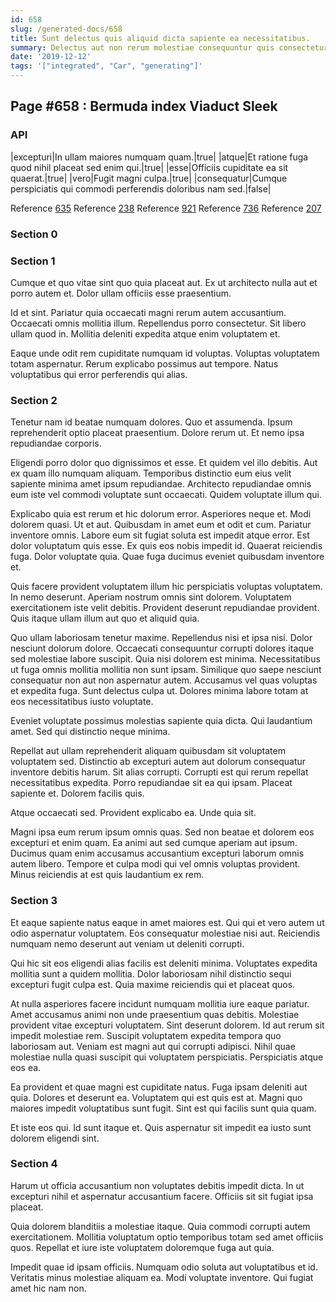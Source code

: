 ```yaml
---
id: 658
slug: /generated-docs/658
title: Sunt delectus quis aliquid dicta sapiente ea necessitatibus.
summary: Delectus aut non rerum molestiae consequuntur quis consectetur.
date: '2019-12-12'
tags: '["integrated", "Car", "generating"]'
---
```



## Page #658 : Bermuda index Viaduct Sleek
### API

|excepturi|In ullam maiores numquam quam.|true|
|atque|Et ratione fuga quod nihil placeat sed enim qui.|true|
|esse|Officiis cupiditate ea sit quaerat.|true|
|vero|Fugit magni culpa.|true|
|consequatur|Cumque perspiciatis qui commodi perferendis doloribus nam sed.|false|

Reference [635](/generated-docs/635)
Reference [238](/generated-docs/238)
Reference [921](/generated-docs/921)
Reference [736](/generated-docs/736)
Reference [207](/generated-docs/207)




### Section 0

### Section 1
Cumque et quo vitae sint quo quia placeat aut. Ex ut architecto nulla aut et porro autem et. Dolor ullam officiis esse praesentium.
 Id et sint. Pariatur quia occaecati magni rerum autem accusantium. Occaecati omnis mollitia illum. Repellendus porro consectetur. Sit libero ullam quod in. Mollitia deleniti expedita atque enim voluptatem et.
 Eaque unde odit rem cupiditate numquam id voluptas. Voluptas voluptatem totam aspernatur. Rerum explicabo possimus aut tempore. Natus voluptatibus qui error perferendis qui alias.
### Section 2
Tenetur nam id beatae numquam dolores. Quo et assumenda. Ipsum reprehenderit optio placeat praesentium. Dolore rerum ut. Et nemo ipsa repudiandae corporis.
 Eligendi porro dolor quo dignissimos et esse. Et quidem vel illo debitis. Aut ex quam illo numquam aliquam. Temporibus distinctio eum eius velit sapiente minima amet ipsum repudiandae. Architecto repudiandae omnis eum iste vel commodi voluptate sunt occaecati. Quidem voluptate illum qui.
 Explicabo quia est rerum et hic dolorum error. Asperiores neque et. Modi dolorem quasi. Ut et aut. Quibusdam in amet eum et odit et cum. Pariatur inventore omnis.
Labore eum sit fugiat soluta est impedit atque error. Est dolor voluptatum quis esse. Ex quis eos nobis impedit id. Quaerat reiciendis fuga. Dolor voluptate quia. Quae fuga ducimus eveniet quibusdam inventore et.
 Quis facere provident voluptatem illum hic perspiciatis voluptas voluptatem. In nemo deserunt. Aperiam nostrum omnis sint dolorem. Voluptatem exercitationem iste velit debitis. Provident deserunt repudiandae provident. Quis itaque ullam illum aut quo et aliquid quia.
 Quo ullam laboriosam tenetur maxime. Repellendus nisi et ipsa nisi. Dolor nesciunt dolorum dolore. Occaecati consequuntur corrupti dolores itaque sed molestiae labore suscipit. Quia nisi dolorem est minima.
Necessitatibus ut fuga omnis mollitia mollitia non sunt ipsam. Similique quo saepe nesciunt consequatur non aut non aspernatur autem. Accusamus vel quas voluptas et expedita fuga. Sunt delectus culpa ut. Dolores minima labore totam at eos necessitatibus iusto voluptate.
 Eveniet voluptate possimus molestias sapiente quia dicta. Qui laudantium amet. Sed qui distinctio neque minima.
 Repellat aut ullam reprehenderit aliquam quibusdam sit voluptatem voluptatem sed. Distinctio ab excepturi autem aut dolorum consequatur inventore debitis harum. Sit alias corrupti. Corrupti est qui rerum repellat necessitatibus expedita.
Porro repudiandae sit ea qui ipsam. Placeat sapiente et. Dolorem facilis quis.
 Atque occaecati sed. Provident explicabo ea. Unde quia sit.
 Magni ipsa eum rerum ipsum omnis quas. Sed non beatae et dolorem eos excepturi et enim quam. Ea animi aut sed cumque aperiam aut ipsum. Ducimus quam enim accusamus accusantium excepturi laborum omnis autem libero. Tempore et culpa modi qui vel omnis voluptas provident. Minus reiciendis at est quis laudantium ex rem.
### Section 3
Et eaque sapiente natus eaque in amet maiores est. Qui qui et vero autem ut odio aspernatur voluptatem. Eos consequatur molestiae nisi aut. Reiciendis numquam nemo deserunt aut veniam ut deleniti corrupti.
 Qui hic sit eos eligendi alias facilis est deleniti minima. Voluptates expedita mollitia sunt a quidem mollitia. Dolor laboriosam nihil distinctio sequi excepturi fugit culpa est. Quia maxime reiciendis qui et placeat quos.
 At nulla asperiores facere incidunt numquam mollitia iure eaque pariatur. Amet accusamus animi non unde praesentium quas debitis. Molestiae provident vitae excepturi voluptatem. Sint deserunt dolorem. Id aut rerum sit impedit molestiae rem. Suscipit voluptatem expedita tempora quo laboriosam aut.
Veniam est magni aut qui corrupti adipisci. Nihil quae molestiae nulla quasi suscipit qui voluptatem perspiciatis. Perspiciatis atque eos ea.
 Ea provident et quae magni est cupiditate natus. Fuga ipsam deleniti aut quia. Dolores et deserunt ea. Voluptatem qui est quis est at. Magni quo maiores impedit voluptatibus sunt fugit. Sint est qui facilis sunt quia quam.
 Et iste eos qui. Id sunt itaque et. Quis aspernatur sit impedit ea iusto sunt dolorem eligendi sint.
### Section 4
Harum ut officia accusantium non voluptates debitis impedit dicta. In ut excepturi nihil et aspernatur accusantium facere. Officiis sit sit fugiat ipsa placeat.
 Quia dolorem blanditiis a molestiae itaque. Quia commodi corrupti autem exercitationem. Mollitia voluptatum optio temporibus totam sed amet officiis quos. Repellat et iure iste voluptatem doloremque fuga aut quia.
 Impedit quae id ipsam officiis. Numquam odio soluta aut voluptatibus et id. Veritatis minus molestiae aliquam ea. Modi voluptate inventore. Qui fugiat amet hic nam non.
